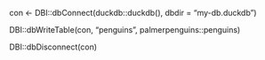 con \<- DBI::dbConnect(duckdb::duckdb(), dbdir = "my-db.duckdb")

DBI::dbWriteTable(con, "penguins", palmerpenguins::penguins)

DBI::dbDisconnect(con)
